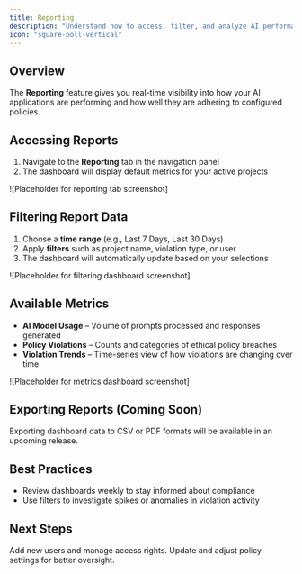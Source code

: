 ```yaml
---
title: Reporting
description: "Understand how to access, filter, and analyze AI performance and policy violation data"
icon: "square-poll-vertical"
---
```


## Overview

The **Reporting** feature gives you real-time visibility into how your AI applications are performing and how well they are adhering to configured policies.

## Accessing Reports

1. Navigate to the **Reporting** tab in the navigation panel
2. The dashboard will display default metrics for your active projects

![Placeholder for reporting tab screenshot]

## Filtering Report Data

1. Choose a **time range** (e.g., Last 7 Days, Last 30 Days)
2. Apply **filters** such as project name, violation type, or user
3. The dashboard will automatically update based on your selections

![Placeholder for filtering dashboard screenshot]

## Available Metrics

- **AI Model Usage** – Volume of prompts processed and responses generated
- **Policy Violations** – Counts and categories of ethical policy breaches
- **Violation Trends** – Time-series view of how violations are changing over time

![Placeholder for metrics dashboard screenshot]

## Exporting Reports (Coming Soon)

Exporting dashboard data to CSV or PDF formats will be available in an upcoming release.

## Best Practices

- Review dashboards weekly to stay informed about compliance
- Use filters to investigate spikes or anomalies in violation activity

## Next Steps

<CardGroup cols={2}>
  <Card
    title="Manage Users"
    icon="users"
    href="/product-guide/managing-users-and-permissions"
  >
    Add new users and manage access rights.
  </Card>
  <Card
    title="Refine Policies"
    icon="sliders"
    href="/product-guide/configuring-policies-and-settings"
  >
    Update and adjust policy settings for better oversight.
  </Card>
</CardGroup>
